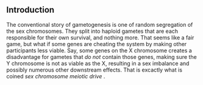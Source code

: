## Introduction

The conventional story of gametogenesis is one of random segregation of the sex chromosomes. They split into haploid gametes that are each responsible for their own survival, and nothing more. That seems like a fair game, but what if some genes are cheating the system by making other participants less viable. Say, some genes on the X chromosome creates a disadvantage for gametes that *do not* contain those genes, making sure the Y chromosome is not as viable as the X, resulting in a sex imbalance and possibly numerous other downstream effects. That is excactly what is coined *sex chromosome meiotic drive* .